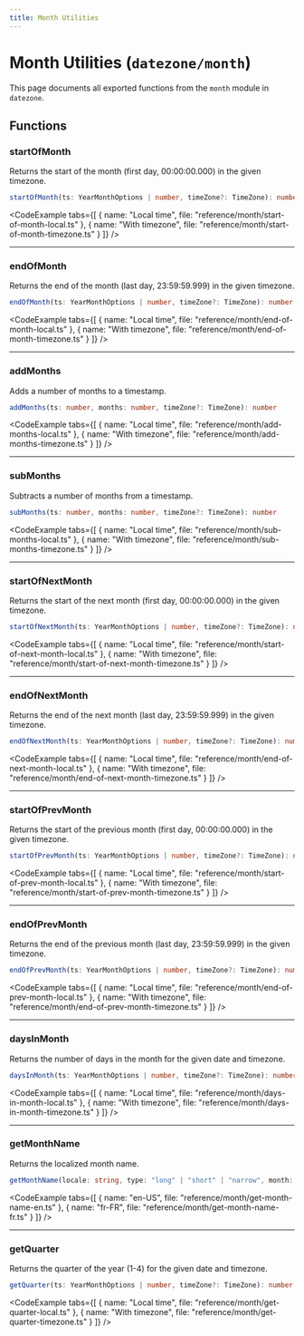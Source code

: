 ```yaml
---
title: Month Utilities
---
```



# Month Utilities (`datezone/month`)

This page documents all exported functions from the `month` module in `datezone`.

## Functions

### startOfMonth

Returns the start of the month (first day, 00:00:00.000) in the given timezone.

```ts
startOfMonth(ts: YearMonthOptions | number, timeZone?: TimeZone): number
```

<CodeExample tabs={[
  { name: "Local time", file: "reference/month/start-of-month-local.ts" },
  { name: "With timezone", file: "reference/month/start-of-month-timezone.ts" }
]} />

---

### endOfMonth

Returns the end of the month (last day, 23:59:59.999) in the given timezone.

```ts
endOfMonth(ts: YearMonthOptions | number, timeZone?: TimeZone): number
```

<CodeExample tabs={[
  { name: "Local time", file: "reference/month/end-of-month-local.ts" },
  { name: "With timezone", file: "reference/month/end-of-month-timezone.ts" }
]} />

---

### addMonths

Adds a number of months to a timestamp.

```ts
addMonths(ts: number, months: number, timeZone?: TimeZone): number
```

<CodeExample tabs={[
  { name: "Local time", file: "reference/month/add-months-local.ts" },
  { name: "With timezone", file: "reference/month/add-months-timezone.ts" }
]} />

---

### subMonths

Subtracts a number of months from a timestamp.

```ts
subMonths(ts: number, months: number, timeZone?: TimeZone): number
```

<CodeExample tabs={[
  { name: "Local time", file: "reference/month/sub-months-local.ts" },
  { name: "With timezone", file: "reference/month/sub-months-timezone.ts" }
]} />

---

### startOfNextMonth

Returns the start of the next month (first day, 00:00:00.000) in the given timezone.

```ts
startOfNextMonth(ts: YearMonthOptions | number, timeZone?: TimeZone): number
```

<CodeExample tabs={[
  { name: "Local time", file: "reference/month/start-of-next-month-local.ts" },
  { name: "With timezone", file: "reference/month/start-of-next-month-timezone.ts" }
]} />

---

### endOfNextMonth

Returns the end of the next month (last day, 23:59:59.999) in the given timezone.

```ts
endOfNextMonth(ts: YearMonthOptions | number, timeZone?: TimeZone): number
```

<CodeExample tabs={[
  { name: "Local time", file: "reference/month/end-of-next-month-local.ts" },
  { name: "With timezone", file: "reference/month/end-of-next-month-timezone.ts" }
]} />

---

### startOfPrevMonth

Returns the start of the previous month (first day, 00:00:00.000) in the given timezone.

```ts
startOfPrevMonth(ts: YearMonthOptions | number, timeZone?: TimeZone): number
```

<CodeExample tabs={[
  { name: "Local time", file: "reference/month/start-of-prev-month-local.ts" },
  { name: "With timezone", file: "reference/month/start-of-prev-month-timezone.ts" }
]} />

---

### endOfPrevMonth

Returns the end of the previous month (last day, 23:59:59.999) in the given timezone.

```ts
endOfPrevMonth(ts: YearMonthOptions | number, timeZone?: TimeZone): number
```

<CodeExample tabs={[
  { name: "Local time", file: "reference/month/end-of-prev-month-local.ts" },
  { name: "With timezone", file: "reference/month/end-of-prev-month-timezone.ts" }
]} />

---

### daysInMonth

Returns the number of days in the month for the given date and timezone.

```ts
daysInMonth(ts: YearMonthOptions | number, timeZone?: TimeZone): number
```

<CodeExample tabs={[
  { name: "Local time", file: "reference/month/days-in-month-local.ts" },
  { name: "With timezone", file: "reference/month/days-in-month-timezone.ts" }
]} />

---

### getMonthName

Returns the localized month name.

```ts
getMonthName(locale: string, type: "long" | "short" | "narrow", month: number): string
```

<CodeExample tabs={[
  { name: "en-US", file: "reference/month/get-month-name-en.ts" },
  { name: "fr-FR", file: "reference/month/get-month-name-fr.ts" }
]} />

---

### getQuarter

Returns the quarter of the year (1-4) for the given date and timezone.

```ts
getQuarter(ts: YearMonthOptions | number, timeZone?: TimeZone): number
```

<CodeExample tabs={[
  { name: "Local time", file: "reference/month/get-quarter-local.ts" },
  { name: "With timezone", file: "reference/month/get-quarter-timezone.ts" }
]} /> 